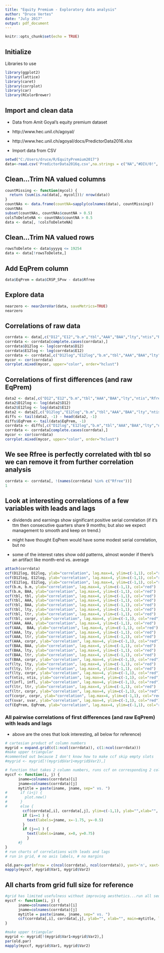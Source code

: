```yaml
---
title: "Equity Premium - Exploratory data analysis"
author: "Druce Vertes"
date: "July 2017"
output: pdf_document
---
```


```r
knitr::opts_chunk$set(echo = TRUE)
```

## Initialize

Libraries to use
```r
library(ggplot2)
library(lattice)
library(caret)
library(corrplot)
library(car)
library(RColorBrewer)


```
## Import and clean data

* Data from Amit Goyal's equity premium dataset

* http://www.hec.unil.ch/agoyal/

* http://www.hec.unil.ch/agoyal/docs/PredictorData2016.xlsx

* Import data from CSV

```r
setwd("C:/Users/druce/R/EquityPremium2017")
data<-read.csv('PredictorData2016q.csv',na.strings = c("NA","#DIV/0!", "","NaN"))

```

## Clean...Trim NA valued columns

```r
countMissing <- function(mycol) {
  return (sum(is.na(data[, mycol]))/ nrow(data))
}
countNAs <- data.frame(countNA=sapply(colnames(data), countMissing))
countNAs
subset(countNAs, countNAs$countNA > 0.5)
colsToDeleteNA <- countNAs$countNA > 0.5
data <- data[, !colsToDeleteNA]
```

## Clean...Trim NA valued rows

```r
rowsToDelete <- data$yyyyq <= 19254
data <- data[!rowsToDelete,]
```

## Add EqPrem column

```r
data$EqPrem = data$CRSP_SPvw - data$Rfree
```

## Explore data

```r
nearzero <- nearZeroVar(data, saveMetrics=TRUE)
nearzero
```

## Correlations of raw data

```r
corrdata <- data[,c("D12","E12","b.m","tbl","AAA","BAA","lty","ntis","Rfree","infl","ltr","corpr","svar","EqPrem")]
corrdata <- corrdata[complete.cases(corrdata),]
corrdata$D12log <- log(corrdata$D12)
corrdata$E12log <- log(corrdata$E12)
corrdata <- corrdata[,c("D12log","E12log","b.m","tbl","AAA","BAA","lty","ntis","Rfree","infl","ltr","corpr","svar","EqPrem")]
mycor <- cor(corrdata)
corrplot.mixed(mycor, upper="color", order="hclust")
```

## Correlations of first differences (and raw EqPrem)

```r
data2 <- data[,c("D12","E12","b.m","tbl","AAA","BAA","lty","ntis","Rfree","infl","ltr","corpr","svar","EqPrem")]
data2$D12log <- log(data2$D12)
data2$E12log <- log(data2$E12)
data2 <- data2[,c("D12log","E12log","b.m","tbl","AAA","BAA","lty","ntis","Rfree","infl","ltr","corpr","svar","EqPrem")]
diffs <- tail(data2, -1) - head(data2, -1)
diffs$EqPrem <- tail(data$EqPrem, -1)
corrdata <- diffs[,c("D12log","E12log","b.m","tbl","AAA","BAA","lty","ntis","Rfree","infl","ltr","corpr","svar","EqPrem")]
corrdata <- corrdata[complete.cases(corrdata),]
mycor <- cor(corrdata)
corrplot.mixed(mycor, upper="color", order="hclust")
```

## We see Rfree is perfectly correlated with tbl so we can remove it from further correlation analysis

```r
corrdata <- corrdata[, !(names(corrdata) %in% c("Rfree"))]
1
```
## Look at interesting correlations of a few variables with leads and lags

* dividends and earnings show significant positive serial correlation (if it's ttm then consecutive quarters share 9 months; but also we expect management to smooth and keep on trend.)

* might have thought EqPrem would have some modest serial correlation, but no

* some of the interest rates show odd patterns, almost wonder if there's an artifact like month-end vs. average


```r
attach(corrdata)
ccf(D12log, D12log, ylab="correlation", lag.max=4, ylim=c(-1,1), col="red")
ccf(D12log, E12log, ylab="correlation", lag.max=4, ylim=c(-1,1), col="red")
ccf(E12log, E12log, ylab="correlation", lag.max=4, ylim=c(-1,1), col="red")
ccf(b.m, b.m, ylab="correlation", lag.max=4, ylim=c(-1,1), col="red")
ccf(b.m, BAA, ylab="correlation", lag.max=4, ylim=c(-1,1), col="red")
ccf(tbl, tbl, ylab="correlation", lag.max=4, ylim=c(-1,1), col="red")
ccf(tbl, AAA, ylab="correlation", lag.max=4, ylim=c(-1,1), col="red")
ccf(tbl, BAA, ylab="correlation", lag.max=4, ylim=c(-1,1), col="red")
ccf(tbl, lty, ylab="correlation", lag.max=4, ylim=c(-1,1), col="red")
ccf(tbl, ltr, ylab="correlation", lag.max=4, ylim=c(-1,1), col="red")
ccf(tbl, corpr, ylab="correlation", lag.max=4, ylim=c(-1,1), col="red")
ccf(AAA, AAA, ylab="correlation", lag.max=4, ylim=c(-1,1), col="red")
ccf(AAA,  BAA, ylab="correlation", lag.max=4, ylim=c(-1,1), col="red")
ccf(AAA, lty, ylab="correlation", lag.max=4, ylim=c(-1,1), col="red")
ccf(AAA, ltr, ylab="correlation", lag.max=4, ylim=c(-1,1), col="red")
ccf(AAA, corpr, ylab="correlation", lag.max=4, ylim=c(-1,1), col="red")
ccf(BAA, BAA, ylab="correlation", lag.max=4, ylim=c(-1,1), col="red")
ccf(BAA, lty, ylab="correlation", lag.max=4, ylim=c(-1,1), col="red")
ccf(BAA, ltr, ylab="correlation", lag.max=4, ylim=c(-1,1), col="red")
ccf(BAA, corpr, ylab="correlation", lag.max=4, ylim=c(-1,1), col="red")
ccf(lty, lty, ylab="correlation", lag.max=4, ylim=c(-1,1), col="red")
ccf(lty, ltr, ylab="correlation", lag.max=4, ylim=c(-1,1), col="red")
ccf(lty, corpr, ylab="correlation", lag.max=4, ylim=c(-1,1), col="red")
ccf(ntis, ntis, ylab="correlation", lag.max=4, ylim=c(-1,1), col="red")
ccf(infl, infl, ylab="correlation", lag.max=4, ylim=c(-1,1), col="red")
ccf(ltr, ltr, ylab="correlation", lag.max=4, ylim=c(-1,1), col="red")
ccf(ltr, corpr, ylab="correlation", lag.max=4, ylim=c(-1,1), col="red")
ccf(corpr, corpr, ylab="correlation", lag.max=4, ylim=c(-1,1), col="red")
ccf(svar, svar, ylab="correlation", lag.max=4, ylim=c(-1,1), col="red")
ccf(EqPrem, EqPrem, ylab="correlation", lag.max=4, ylim=c(-1,1), col="red")

```
### All pairwise correlations of first differences (and raw EqPrem) with leads and lags

* above are the ones that look interesting, all below for reference)

```r
# cartesian product of column numbers
mygrid = expand.grid(c(1:ncol(corrdata)), c(1:ncol(corrdata)))
#make upper triangular
#commented out because I don't know how to make ccf skip empty slots
#mygrid <- mygrid[!(mygrid$Var1<mygrid$Var2),]

# function that takes 2 column numbers, runs ccf on corresponding 2 cols in corrdata
myccf <- function(i, j) {
      iname=colnames(corrdata)[i]
      jname=colnames(corrdata)[j]
      mytitle = paste(iname, jname, sep=" vs. ")
#      if (i<j) {
#        plot.new()        
#      }
#      else {
        ccf(corrdata[,i], corrdata[,j], ylim=c(-1,1), ylab="",xlab="", main=iname, lag.max=4, col="red") 
        if (i==1 ) {
          text(labels=jname, x=-1.75, y=-0.5)
        }
        if (j==1 ) {
          text(labels=iname, x=0, y=0.75)
          }      
      #}
}
# run charts of correlations with leads and lags
# run in grid, # no axis labels, # no margins
```
```r

old.par<-par(mfrow = c(ncol(corrdata), ncol(corrdata)), yaxt='n', xaxt='n', mar=c(0.1,0.1,0.1,0.1)) 
mapply(myccf, mygrid$Var1, mygrid$Var2)

```
## All charts from grid full size for reference
```r

#grid has limited usefulness without improving aesthetics...run all sequentially
myccf <- function(i, j) {
      iname=colnames(corrdata)[i]
      jname=colnames(corrdata)[j]
      mytitle = paste(iname, jname, sep=" vs. ")
      ccf(corrdata[,i], corrdata[,j], ylab="", xlab="", main=mytitle, lag.max=4)
}

#make upper triangular
mygrid <- mygrid[!(mygrid$Var1<mygrid$Var2),]
par(old.par)
mapply(myccf, mygrid$Var1, mygrid$Var2)

```
